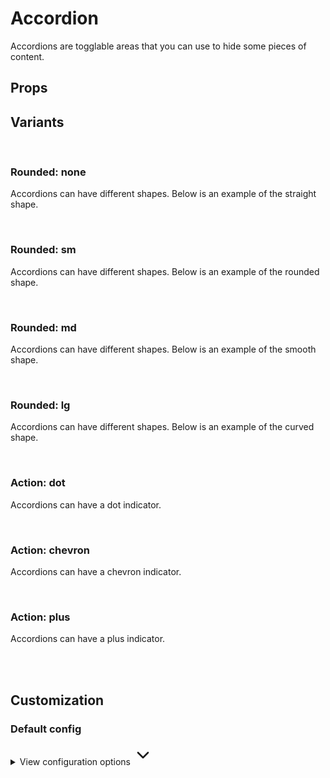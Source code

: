 
<Meta of={AccordionStories} />

# Accordion

Accordions are togglable areas that you can use to hide some pieces of content.

<Primary />

## Props

<Controls />

## Variants

<br />

### Rounded: none

Accordions can have different shapes. Below is an example of the straight shape.

<div className="flex gap-2 bg-slate-100 dark:bg-slate-900 p-6 rounded-sm">
  <Story of={AccordionStories.Straight} />
</div>

<br />

### Rounded: sm

Accordions can have different shapes. Below is an example of the rounded shape.

<div className="flex gap-2 bg-slate-100 dark:bg-slate-900 p-6 rounded-sm">
  <Story of={AccordionStories.Rounded} />
</div>

<br />

### Rounded: md

Accordions can have different shapes. Below is an example of the smooth shape.

<div className="flex gap-2 bg-slate-100 dark:bg-slate-900 p-6 rounded-sm">
  <Story of={AccordionStories.Smooth} />
</div>

<br />

### Rounded: lg

Accordions can have different shapes. Below is an example of the curved shape.

<div className="flex gap-2 bg-slate-100 dark:bg-slate-900 p-6 rounded-sm">
  <Story of={AccordionStories.Curved} />
</div>

<br />

### Action: dot

Accordions can have a dot indicator.

<div className="flex gap-2 bg-slate-100 dark:bg-slate-900 p-6 rounded-sm">
  <Story of={AccordionStories.Dot} />
</div>

<br />

### Action: chevron

Accordions can have a chevron indicator.

<div className="flex gap-2 bg-slate-100 dark:bg-slate-900 p-6 rounded-sm">
  <Story of={AccordionStories.Chevron} />
</div>

<br />

### Action: plus

Accordions can have a plus indicator.

<div className="flex gap-2 bg-slate-100 dark:bg-slate-900 p-6 rounded-sm">
  <Story of={AccordionStories.Plus} />
</div>

<br />
<br />

## Customization

### Default config

<div class="relative">
  <details class="relative bg-slate-50 border border-slate-200 rounded-lg p-4 [&>summary>svg]:open:-rotate-180">
    <summary class="list-none cursor-pointer">
      <span class="font-sans text-slate-500">View configuration options</span>
      <svg
        class="w-5 h-5 text-slate-500 absolute top-5 end-4 transition-transform duration-300"
        xmlns="http://www.w3.org/2000/svg"
        width="32"
        height="32"
        viewBox="0 0 24 24"
      >
        <path
          fill="none"
          stroke="currentColor"
          stroke-linecap="round"
          stroke-linejoin="round"
          stroke-width="2"
          d="m6 9l6 6l6-6"
        />
      </svg>
    </summary>

    <div class="!mt-4">
      <pre >
        {JSON.stringify(defaultConfig, null, 2)}
      </pre>
    </div>

  </details>
</div>